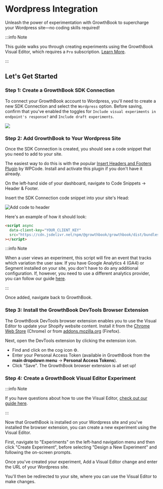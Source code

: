 # Wordpress Integration

Unleash the power of experimentation with GrowthBook to supercharge your Wordpress site—no coding skills required!

:::info Note

This guide walks you through creating experiments using the GrowthBook Visual Editor, which requires a `Pro` subscription. [Learn More](https://www.growthbook.io/pricing).

:::

## Let's Get Started

### Step 1: Create a GrowthBook SDK Connection

To connect your GrowthBook account to Wordpress, you'll need to create a new SDK Connection and select the `Wordpress` option. Before saving, confirm that you've enabled the toggles for `Include visual experiments in endpoint's response?` and `Include draft experiments`.

![](../../static/images/integrations/wordpress/wordpress-sdk-connection.png)

### Step 2: Add GrowthBook to Your Wordpress Site

Once the SDK Connection is created, you should see a code snippet that you need to add to your site.

The easiest way to do this is with the popular [Insert Headers and Footers Plugin](https://wordpress.org/plugins/.insert-headers-and-footers/) by WPCode. Install and activate this plugin if you don't have it already.

On the left-hand side of your dashboard, navigate to Code Snippets → Header & Footer.

Insert the SDK Connection code snippet into your site's Head:

![Add code to header](../../static/images/integrations/wordpress/add-code-to-header.png)

Here's an example of how it should look:

```html
<script async
  data-client-key="YOUR_CLIENT_KEY"
  src="https://cdn.jsdelivr.net/npm/@growthbook/growthbook/dist/bundles/auto.min.js"
></script>
```

:::info Note

When a user views an experiment, this script will fire an event that tracks which variation the user saw. If you have Google Analytics 4 (GA4) or Segment installed on your site, you don't have to do any additional configuration. If, however, you need to use a different analytics provider, you can follow our guide [here](/lib/script-tag).

:::

Once added, navigate back to GrowthBook.

### Step 3: Install the GrowthBook DevTools Browser Extension

The GrowthBook DevTools browser extension enables you to use the Visual Editor to update your Shopify website content. Install it from the [Chrome Web Store](https://chromewebstore.google.com/detail/growthbook-devtools/opemhndcehfgipokneipaafbglcecjia) (Chrome) or from [addons.mozilla.org](https://addons.mozilla.org/en-US/firefox/addon/growthbook-devtools/) (Firefox).

Next, open the DevTools extension by clicking the extension icon.

- Find and click on the cog icon ⚙️.
- Enter your Personal Access Token (available in GrowthBook from the **main dropdown menu** → **Personal Access Tokens**).
- Click "Save". The GrowthBook browser extension is all set up!

### Step 4: Create a GrowthBook Visual Editor Experiment

:::info Note

If you have questions about how to use the Visual Editor, [check out our guide here](/app/visual).

:::

Now that GrowthBook is installed on your Wordpress site and you've installed the browser extension, you can create a new experiment using the Visual Editor.

First, navigate to "Experiments" on the left-hand navigation menu and then click "Create Experiment", before selecting "Design a New Experiment" and following the on-screen prompts.

Once you've created your experiment, Add a Visual Editor change and enter the URL of your Wordpress site.

You'll then be redirected to your site, where you can use the Visual Editor to make changes.
